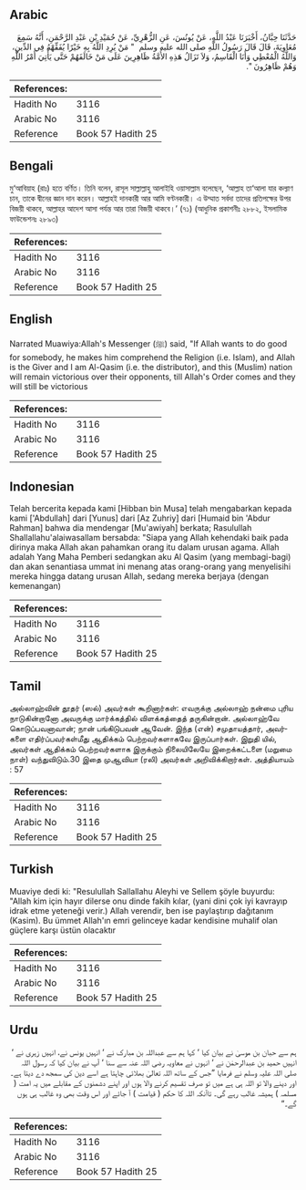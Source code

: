 ## Arabic


<div dir="rtl" lang="ar" style={{fontSize:'larger',backgroundColor:'#f8f9fa',padding:20}}>
حَدَّثَنَا حِبَّانُ، أَخْبَرَنَا عَبْدُ اللَّهِ، عَنْ يُونُسَ، عَنِ الزُّهْرِيِّ، عَنْ حُمَيْدِ بْنِ عَبْدِ الرَّحْمَنِ، أَنَّهُ سَمِعَ مُعَاوِيَةَ، قَالَ قَالَ رَسُولُ اللَّهِ صلى الله عليه وسلم ‏ "‏ مَنْ يُرِدِ اللَّهُ بِهِ خَيْرًا يُفَقِّهْهُ فِي الدِّينِ، وَاللَّهُ الْمُعْطِي وَأَنَا الْقَاسِمُ، وَلاَ تَزَالُ هَذِهِ الأُمَّةُ ظَاهِرِينَ عَلَى مَنْ خَالَفَهُمْ حَتَّى يَأْتِيَ أَمْرُ اللَّهِ وَهُمْ ظَاهِرُونَ ‏"‏‏.‏
</div>
<div style={{backgroundColor:'#f8f9fa',padding:20, marginBottom: 10}}><table> <thead> <tr> <th>References:</th> <th></th> </tr> </thead> <tbody><tr><td>Hadith No</td><td>3116</td></tr><tr><td>Arabic No</td><td>3116</td></tr><tr><td>Reference</td><td>Book 57 Hadith 25</td></tr></tbody></table></div>

## Bengali


<div dir="ltr" lang="bn" style={{fontSize:'larger',backgroundColor:'#f8f9fa',padding:20}}>
মু‘আবিয়াহ (রাঃ) হতে বর্ণিত। তিনি বলেন, রাসূল সাল্লাল্লাহু আলাইহি ওয়াসাল্লাম বলেছেন, ‘আল্লাহ তা‘আলা যার কল্যাণ চান, তাকে দ্বীনের জ্ঞান দান করেন। আল্লাহই দানকারী আর আমি বণ্টনকারী। এ উম্মাত সর্বদা তাদের প্রতিপক্ষের উপর বিজয়ী থাকবে, আল্লাহর আদেশ আসা পর্যন্ত আর তারা বিজয়ী থাকবে।’ (৭১) (আধুনিক প্রকাশনীঃ ২৮৮২, ইসলামিক ফাউন্ডেশনঃ ২৮৯৩)
</div>
<div style={{backgroundColor:'#f8f9fa',padding:20, marginBottom: 10}}><table> <thead> <tr> <th>References:</th> <th></th> </tr> </thead> <tbody><tr><td>Hadith No</td><td>3116</td></tr><tr><td>Arabic No</td><td>3116</td></tr><tr><td>Reference</td><td>Book 57 Hadith 25</td></tr></tbody></table></div>

## English


<div dir="ltr" lang="en" style={{fontSize:'larger',backgroundColor:'#f8f9fa',padding:20}}>
Narrated Muawiya:Allah's Messenger (ﷺ) said, "If Allah wants to do good for somebody, he makes him comprehend the Religion (i.e. Islam), and Allah is the Giver and I am Al-Qasim (i.e. the distributor), and this (Muslim) nation will remain victorious over their opponents, till Allah's Order comes and they will still be victorious
</div>
<div style={{backgroundColor:'#f8f9fa',padding:20, marginBottom: 10}}><table> <thead> <tr> <th>References:</th> <th></th> </tr> </thead> <tbody><tr><td>Hadith No</td><td>3116</td></tr><tr><td>Arabic No</td><td>3116</td></tr><tr><td>Reference</td><td>Book 57 Hadith 25</td></tr></tbody></table></div>

## Indonesian


<div dir="ltr" lang="id" style={{fontSize:'larger',backgroundColor:'#f8f9fa',padding:20}}>
Telah bercerita kepada kami [Hibban bin Musa] telah mengabarkan kepada kami ['Abdullah] dari [Yunus] dari [Az Zuhriy] dari [Humaid bin 'Abdur Rahman] bahwa dia mendengar [Mu'awiyah] berkata; Rasulullah Shallallahu'alaiwasallam bersabda: "Siapa yang Allah kehendaki baik pada dirinya maka Allah akan pahamkan orang itu dalam urusan agama. Allah adalah Yang Maha Pemberi sedangkan aku Al Qasim (yang membagi-bagi) dan akan senantiasa ummat ini menang atas orang-orang yang menyelisihi mereka hingga datang urusan Allah, sedang mereka berjaya (dengan kemenangan)
</div>
<div style={{backgroundColor:'#f8f9fa',padding:20, marginBottom: 10}}><table> <thead> <tr> <th>References:</th> <th></th> </tr> </thead> <tbody><tr><td>Hadith No</td><td>3116</td></tr><tr><td>Arabic No</td><td>3116</td></tr><tr><td>Reference</td><td>Book 57 Hadith 25</td></tr></tbody></table></div>

## Tamil


<div dir="ltr" lang="ta" style={{fontSize:'larger',backgroundColor:'#f8f9fa',padding:20}}>
அல்லாஹ்வின் தூதர் (ஸல்) அவர்கள் கூறினார்கள்: எவருக்கு அல்லாஹ் நன்மை புரிய நாடுகின்றானோ அவருக்கு மார்க்கத்தில் விளக்கத்தைத் தருகின்றான். அல்லாஹ்வே கொடுப்பவனாவான்; நான் பங்கிடுபவன் ஆவேன். இந்த (என்) சமுதாயத்தார், அவர்களை எதிர்ப்பவர்கள்மீது ஆதிக்கம் பெற்றவர்களாகவே இருப்பார்கள். இறுதி யில், அவர்கள் ஆதிக்கம் பெற்றவர்களாக இருக்கும் நிலையிலேயே இறைக்கட்டளை (மறுமை நாள்) வந்துவிடும்.30 இதை முஆவியா (ரலி) அவர்கள் அறிவிக்கிறார்கள். அத்தியாயம் : 57
</div>
<div style={{backgroundColor:'#f8f9fa',padding:20, marginBottom: 10}}><table> <thead> <tr> <th>References:</th> <th></th> </tr> </thead> <tbody><tr><td>Hadith No</td><td>3116</td></tr><tr><td>Arabic No</td><td>3116</td></tr><tr><td>Reference</td><td>Book 57 Hadith 25</td></tr></tbody></table></div>

## Turkish


<div dir="ltr" lang="tr" style={{fontSize:'larger',backgroundColor:'#f8f9fa',padding:20}}>
Muaviye dedi ki: "Resulullah Sallallahu Aleyhi ve Sellem şöyle buyurdu: "Allah kim için hayır dilerse onu dinde fakih kılar, (yani dini çok iyi kavrayıp idrak etme yeteneği verir.) Allah verendir, ben ise paylaştırıp dağıtanım (Kasim). Bu ümmet Allah'ın emri gelinceye kadar kendisine muhalif olan güçlere karşı üstün olacaktır
</div>
<div style={{backgroundColor:'#f8f9fa',padding:20, marginBottom: 10}}><table> <thead> <tr> <th>References:</th> <th></th> </tr> </thead> <tbody><tr><td>Hadith No</td><td>3116</td></tr><tr><td>Arabic No</td><td>3116</td></tr><tr><td>Reference</td><td>Book 57 Hadith 25</td></tr></tbody></table></div>

## Urdu


<div dir="rtl" lang="ur" style={{fontSize:'larger',backgroundColor:'#f8f9fa',padding:20}}>
ہم سے حبان بن موسیٰ نے بیان کیا ‘ کہا ہم سے عبداللہ بن مبارک نے ‘ انہیں یونس نے، انہیں زہری نے ‘ انہیں حمید بن عبدالرحمٰن نے ‘ انہوں نے معاویہ رضی اللہ عنہ سے سنا ‘ آپ نے بیان کیا کہ رسول اللہ صلی اللہ علیہ وسلم نے فرمایا ”جس کے ساتھ اللہ تعالیٰ بھلائی چاہتا ہے اسے دین کی سمجھ دے دیتا ہے۔ اور دینے والا تو اللہ ہی ہے میں تو صرف تقسیم کرنے والا ہوں اور اپنے دشمنوں کے مقابلے میں یہ امت ( مسلمہ ) ہمیشہ غالب رہے گی۔ تاآنکہ اللہ کا حکم ( قیامت ) آ جائے اور اس وقت بھی وہ غالب ہی ہوں گے۔“
</div>
<div style={{backgroundColor:'#f8f9fa',padding:20, marginBottom: 10}}><table> <thead> <tr> <th>References:</th> <th></th> </tr> </thead> <tbody><tr><td>Hadith No</td><td>3116</td></tr><tr><td>Arabic No</td><td>3116</td></tr><tr><td>Reference</td><td>Book 57 Hadith 25</td></tr></tbody></table></div>